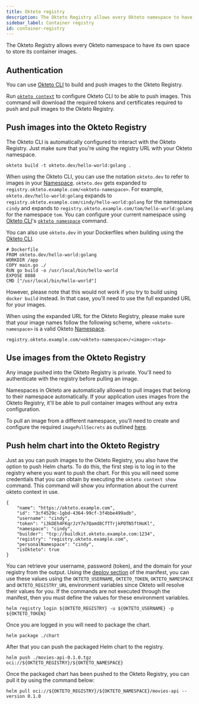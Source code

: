 ```yaml
---
title: Okteto registry
description: The Okteto Registry allows every Okteto namespace to have its own space to store its container images
sidebar_label: Container registry
id: container-registry
---
```


The Okteto Registry allows every Okteto namespace to have its own space to store its container images.

## Authentication

You can use [Okteto CLI](core/using-okteto-cli.mdx) to build and push images to the Okteto Registry.

Run [`okteto context`](reference/okteto-cli.mdx#context) to configure Okteto CLI to be able to push images. This command will download the required tokens and certificates required to push and pull images to the Okteto Registry.

## Push images into the Okteto Registry

The Okteto CLI is automatically configured to interact with the Okteto Registry. Just make sure that you're using the registry URL with your Okteto namespace.

```console
okteto build -t okteto.dev/hello-world:golang .
```

When using the Okteto CLI, you can use the notation `okteto.dev` to refer to images in your [Namespace](core/components/namespaces.mdx). `okteto.dev` gets expanded to `registry.okteto.example.com/<okteto-namespace>`. For example, `okteto.dev/hello-world:golang` expands to `registry.okteto.example.com/cindy/hello-world:golang` for the namespace `cindy` and expands to `registry.okteto.example.com/tom/hello-world:golang` for the namespace `tom`. You can configure your current namespace using [Okteto CLI](core/using-okteto-cli.mdx)'s [`okteto namespace`](reference/okteto-cli.mdx#namespace) command.

You can also use `okteto.dev` in your Dockerfiles when building using the [Okteto CLI](core/using-okteto-cli.mdx). 

```
# Dockerfile 
FROM okteto.dev/hello-world:golang
WORKDIR /app
COPY main.go ./
RUN go build -o /usr/local/bin/hello-world
EXPOSE 8080
CMD ["/usr/local/bin/hello-world"]
```

However, please note that this would not work if you try to build using `docker build` instead. In that case, you'll need to use the full expanded URL for your images.

When using the expanded URL for the Okteto Registry, please make sure that your image names follow the following scheme, where `<okteto-namespace>` is a valid Okteto [Namespace](core/components/namespaces.mdx).

```
registry.okteto.example.com/<okteto-namespace>/<image>:<tag>
```

## Use images from the Okteto Registry

Any image pushed into the Okteto Registry is private. You'll need to authenticate with the registry before pulling an image.

Namespaces in Okteto are automatically allowed to pull images that belong to their namespace automatically. If your application uses images from the Okteto Registry, it'll be able to pull container images without any extra configuration.

To pull an image from a different namespace, you'll need to create and configure the required `imagePullSecrets` as outlined [here](reference/faqs.mdx#how-to-use-private-images).

## Push helm chart into the Okteto Registry

Just as you can push images to the Okteto Registry, you also have the option to push Helm charts. To do this, the first step is to log in to the registry where you want to push the chart. For this you will need some credentials that you can obtain by executing the `okteto context show` command. This command will show you information about the current okteto context in use.

```
{
    "name": "https://okteto.example.com",
    "id": "3cf4529c-1gbd-4364-99cf-3f4bbe499adb",
    "username": "cindy",
    "token": "i3kDEh4FKqrJzY7e7Qamd8CfTTrjkPOTN5ftHoKl",
    "namespace": "cindy",
    "builder": "tcp://buildkit.okteto.example.com:1234",
    "registry": "registry.okteto.example.com",
    "personalNamespace": "cindy",
    "isOkteto": true
}
```

You can retrieve your username, password (token), and the domain for your registry from the output. Using the [deploy section](https://www.okteto.com/docs/reference/cli/#deploy) of the manifest, you can use these values using the `OKTETO_USERNAME`, `OKTETO_TOKEN`, `OKTETO_NAMESPACE` and `OKTETO_REGISTRY_URL` environment variables since Okteto will resolve their values for you. If the commands are not executed through the manifest, then you must define the values for these environment variables.

```
helm registry login ${OKTETO_REGISTRY} -u ${OKTETO_USERNAME} -p ${OKTETO_TOKEN}
```

Once you are logged in you will need to package the chart. 

```
helm package ./chart
```

After that you can push the packaged Helm chart to the registry.

```
helm push ./movies-api-0.1.0.tgz oci://${OKTETO_REGISTRY}/${OKTETO_NAMESPACE}
```

Once the packaged chart has been pushed to the Okteto Registry, you can pull it by using the command below:

```
helm pull oci://${OKTETO_REGISTRY}/${OKTETO_NAMESPACE}/movies-api --version 0.1.0
```